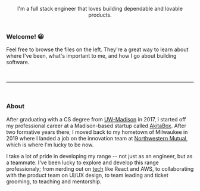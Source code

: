 
<PageHeader
  title="Hi! I'm Brett 👋"
  imgSrc="/headshot.png"
  elevateImg
  hideDivider
/>

<center>
  I'm a full stack engineer that loves building dependable and lovable products.
</center>

<br />

### Welcome! 😀

Feel free to browse the files on the left. They're a great way to learn about where I've been, what's important to me, and how I go about building software.

<br />
<hr />
<br />

### About

After graduating with a CS degree from [UW-Madison](/school/) in 2017, I started off my professional career at a Madison-based startup called [AkitaBox](/akitabox/). After two formative years there, I moved back to my hometown of Milwaukee in 2019 where I landed a job on the innovation team at [Northwestern Mutual](/northwestern-mutual/), which is where I'm lucky to be now.

I take a lot of pride in developing my range -- not just as an engineer, but as a teammate. I've been lucky to explore and develop this range professionaly; from nerding out on [tech](/toolkit/) like React and AWS, to collaborating with the product team on UI/UX design, to team leading and ticket grooming, to teaching and mentorship.
